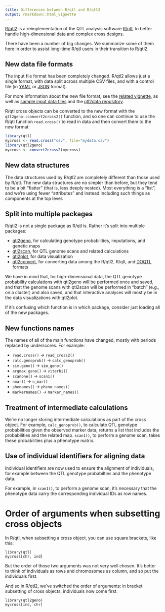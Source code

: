 ```yaml
---
title: Differences between R/qtl and R/qtl2
output: rmarkdown::html_vignette
---
```



[R/qtl2](http://kbroman.org/qtl2) is a
reimplementation of the QTL analysis software
[R/qtl](http://www.rqtl.org), to better handle high-dimensional data
and complex cross designs.

There have been a number of big changes. We summarize some of them
here in order to assist long-time R/qtl users in their transition to
R/qtl2.

## New data file formats

The input file format has been completely changed. R/qtl2 allows just
a single format, with data split across multiple CSV files, and with
a control file (in [YAML](http://www.yaml.org) or
[JSON](http://www.json.org) format).

For more information about the new file format, see the
[related vignette](http://kbroman.org/qtl2/assets/vignettes/input_files.html),
as well as
[sample input data files](http://kbroman.org/qtl2/pages/sampledata.html)
and the [qtl2data repository](https://github.com/rqtl/qtl2data).

R/qtl cross objects can be converted to the new format with the
`qtl2geno::convert2cross2()` function, and so one can continue to use
the R/qtl function `read.cross()` to read in data and then convert
them to the new format:

```r
library(qtl)
mycross <- read.cross("csv", file="mydata.csv")
library(qtl2geno)
mycross <- convert2cross2(mycross)
```

## New data structures

The data structures used by R/qtl2 are completely different than those
used by R/qtl. The new data structures are no simpler than before, but
they tend to be a bit "flatter" (that is, less deeply nested).
Most everything is a "list", and we're using fewer "attributes" and
instead including such things as components at the top level.

## Split into multiple packages

R/qtl2 is not a single package as R/qtl is. Rather it's split into
multiple packages:

- [qtl2geno](https://github.com/rqtl/qtl2geno), for calculating
  genotype probabilities, imputations, and genetic maps
- [qtl2scan](https://github.com/rqtl/qtl2scan), for QTL genome scans and
  related calculations
- [qtl2plot](https://github.com/rqtl/qtl2plot), for data visualization
- [qtl2convert](https://github.com/rqtl/qtl2convert), for converting
  data among the R/qtl2, R/qtl, and
  [DOQTL](https://www.bioconductor.org/packages/release/bioc/html/DOQTL.html) formats

We have in mind that, for high-dimensional data, the QTL genotype
probability calculations with qtl2geno will be performed once and
saved, and that the genome scans with qtl2scan will be performed in
"batch" (e.g., on a cluster) and also saved, and that interactive
analyses will mostly be in the data visualizations with qtl2plot.

If it's confusing which function is in which package, consider just
loading all of the new packages.

## New functions names

The names of all of the main functions have changed, mostly with
periods replaced by underscores. For example:

- `read.cross()` → `read_cross2()`
- `calc.genoprob()` → `calc_genoprob()`
- `sim.geno()` → `sim_geno()`
- `argmax.geno()` → `viterbi()`
- `scanone()` → `scan1()`
- `nmar()` → `n_mar()`
- `phenames()` → `pheno_names()`
- `markernames()` → `marker_names()`


## Treatment of intermediate calculations

We're no longer storing intermediate calculations
as part of the cross object. For example, `calc_genoprob()`, to
calculate QTL genotype probabilities given the observed
marker data, returns a list that includes the probabilities and the
related map. `scan1()`, to perform a genome scan, takes these
probabilities plus a phenotype matrix.

## Use of individual identifiers for aligning data

Individual identifiers are now used to ensure the alignment of
individuals, for example between the QTL genotype probabilties and the
phenotype data.

For example, in `scan1()`, to perform a genome scan, it's necessary
that the phenotype data carry the corresponding individual IDs as row
names.

# Order of arguments when subsetting cross objects

In R/qtl, when subsetting a cross object, you can use square brackets,
like this:

```
library(qtl)
mycross[chr, ind]
```

But the order of those two arguments was not very well chosen. It's
better to think of individuals as rows and chromosomes as column, and
so put the individuals first.

And so in R/qtl2, we've switched the order of arguments:
in bracket subsetting of cross objects, individuals now come first.

```
library(qtl2geno)
mycross[ind, chr]
```
